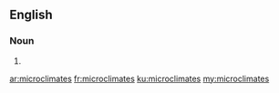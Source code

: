 ==English==

===Noun===
{{head|en|plural}}

# {{plural of|microclimate|lang=en}}

[[ar:microclimates]]
[[fr:microclimates]]
[[ku:microclimates]]
[[my:microclimates]]